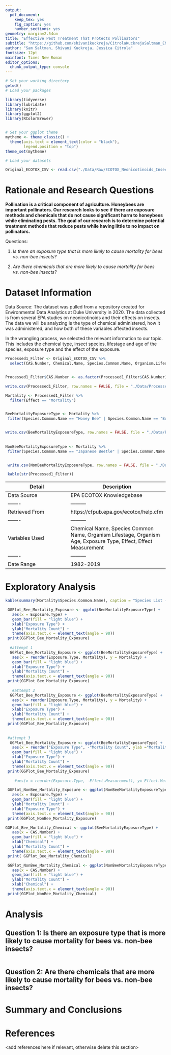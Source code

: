 ```yaml
---
output: 
  pdf_document:
    keep_tex: yes
    fig_caption: yes
    number_sections: yes
geometry: margin=2.54cm
title: "Effective Pest Treatment That Protects Pollinators"
subtitle: "https://github.com/shivanikuckreja/CitrolaKuckrejaSaltman_ENV872_EDA_FinalProject/tree/main/Project"
author: "Sam Saltman, Shivani Kuckreja, Jessica Citrola"
fontsize: 12pt
mainfont: Times New Roman
editor_options: 
  chunk_output_type: console
---
```


\newpage
\tableofcontents 
\newpage
\listoftables 
\newpage
\listoffigures 
\newpage

```r
# Set your working directory
getwd()
# Load your packages

library(tidyverse)
library(lubridate)
library(knitr)
library(ggplot2)
library(RColorBrewer)


# Set your ggplot theme
mytheme <- theme_classic() +
  theme(axis.text = element_text(color = "black"), 
        legend.position = "top")
theme_set(mytheme)

# Load your datasets 

Original_ECOTOX_CSV <- read.csv("./Data/Raw/ECOTOX_Neonicotinoids_Insects_raw.csv", stringsAsFactors = TRUE)


```


# Rationale and Research Questions

**Pollination is a critical component of agriculture. Honeybees are important pollinators. Our research looks to see if there are exposure methods and chemicals that do not cause significant harm to honeybees while eliminating pests. The goal of our research is to determine potential treatment methods that reduce pests while having little to no impact on pollinators.**

Questions:

1.   _Is there an exposure type that is more likely to cause mortality for bees vs. non-bee insects?_

2.   _Are there chemicals that are more likely to cause mortality for bees vs. non-bee insects?_
  

\newpage

# Dataset Information

Data Source: The dataset was pulled from a repository created for Environmental Data Analytics at Duke University in 2020. The data collected is from several EPA studies on neonicotinoids and their effects on insects. The data we will be analyzing is the type of chemical administered, how it was administered, and how both of these variables affected insects. 

In the wrangling process, we selected the relevant information to our topic. This includes the chemical type, insect species, lifestage and age of the species, exposure type and the effect of the exposure.

```r
Processed1_Filter <- Original_ECOTOX_CSV %>%
  select(CAS.Number, Chemical.Name, Species.Common.Name, Organism.Lifestage, Organism.Age, Exposure.Type, Effect, Effect.Measurement) 


Processed1_Filter$CAS.Number <- as.factor(Processed1_Filter$CAS.Number)

write.csv(Processed1_Filter, row.names = FALSE, file = "./Data/Processed/ProcessedForColumns")

Mortality <- Processed1_Filter %>%
  filter(Effect == "Mortality")


BeeMortalityExposureType <- Mortality %>%
 filter(Species.Common.Name == "Honey Bee" | Species.Common.Name == "Buff Tailed Bumblebee" | Species.Common.Name == "Carniolan Honey Bee" | Species.Common.Name == "Bumble Bee" | Species.Common.Name == "Italian Honeybee" | Species.Common.Name == "European Dark Bee" | Species.Common.Name == "Bee Order"| Species.Common.Name == "Buff-tailed Bumblebee" | Species.Common.Name =="Stingless Bee" | Species.Common.Name == "Mason Bee")


write.csv(BeeMortalityExposureType, row.names = FALSE, file = "./Data/Processed/BeeMortality")
 
 
NonBeeMortalityExposureType <- Mortality %>%
 filter(Species.Common.Name == "Japanese Beetle" | Species.Common.Name == "Wireworm" | Species.Common.Name == "Asian Citrus Psyllid" | Species.Common.Name == "Parasitoid Wasp" | Species.Common.Name =="Snout Beetle Family, Weevil" | Species.Common.Name =="Sweetpotato Whitefly" | Species.Common.Name =="Predatory Mite" | Species.Common.Name =="Scarab Beetle" | Species.Common.Name =="Ground Beetle Family" | Species.Common.Name =="Chalcid Wasp" | Species.Common.Name =="Spider/Mite Class" | Species.Common.Name =="Ladybird Beetle" | Species.Common.Name =="Argentine Ant" | Species.Common.Name =="Horned Oak Gall Wasp" | Species.Common.Name =="Tooth-necked Fungus Beetle" | Species.Common.Name =="Calico Scale" | Species.Common.Name =="Minute Parasitic Wasps" | Species.Common.Name =="Silkworm" | Species.Common.Name =="Moth And Butterfly Order" | Species.Common.Name =="Hemlock Wooly Adelgid" | Species.Common.Name =="Western Flower Thrips" | Species.Common.Name =="House Fly" | Species.Common.Name =="Spined Soldier Bug" | Species.Common.Name =="Eulophid Wasp" | Species.Common.Name =="Yellow Fever Mosquito" | Species.Common.Name =="Eastern Subterranean Termite" | Species.Common.Name =="Pea Aphid" | Species.Common.Name =="Glasshouse Potato Wasp" | Species.Common.Name =="Two Spotted Lady Beetle" | Species.Common.Name =="(Other)" | Species.Common.Name =="Parasitic Wasp" | Species.Common.Name =="Asian Lady Beetle" | Species.Common.Name =="Parastic Wasp" | Species.Common.Name =="Erythrina Gall Wasp" | Species.Common.Name =="Sevenspotted Lady Beetle" | Species.Common.Name =="Aphid Family" | Species.Common.Name =="Braconid Wasp" | Species.Common.Name =="Ladybird Beetle Family" | Species.Common.Name =="Spring Tiphia" | Species.Common.Name =="Rove Beetle Family" | Species.Common.Name =="Convergent Lady Beetle" | Species.Common.Name =="Tobacco Flea Beetle" | Species.Common.Name =="Beetle" | Species.Common.Name =="Leaf Beetle Family" |Species.Common.Name =="Codling Moth" | Species.Common.Name =="Fairyfly Parasitoid" | Species.Common.Name =="Mirid Bug" | Species.Common.Name =="Vedalia Beetle" | Species.Common.Name =="Egg Parasitoid" | Species.Common.Name =="Oystershell Scale Parasitoid" | Species.Common.Name =="Mite" | Species.Common.Name =="Corn Earworm" |Species.Common.Name =="Ox Beetle" | Species.Common.Name =="Armoured Scale Family" | Species.Common.Name =="Monarch Butterfly" | Species.Common.Name =="Braconid Parasitoid" | Species.Common.Name =="Jassid" | Species.Common.Name =="Pond Wolf Spider" | Species.Common.Name =="Lacewing" | Species.Common.Name =="Ant Family" |Species.Common.Name =="Euonymus Scale" | Species.Common.Name =="Minute Pirate Bug" | Species.Common.Name =="Colorado Potato Beetle" | Species.Common.Name =="Beetle Order" | Species.Common.Name =="True Bug Order" | Species.Common.Name =="Cotton Aphid" | Species.Common.Name =="" | Species.Common.Name =="" |Species.Common.Name =="Thrip Order" | Species.Common.Name =="Cabbage Looper" | Species.Common.Name =="Parasitoid" | Species.Common.Name =="Tobacco Aphid" | Species.Common.Name =="Citrus Leafminer" | Species.Common.Name =="Mosquito" | Species.Common.Name =="Flatheaded Appletree Borer" | Species.Common.Name =="Potato Leafhopper" |Species.Common.Name =="Black-spotted Lady Beetle" | Species.Common.Name =="Lady Beetle" | Species.Common.Name =="Mulberry Pyralid" | Species.Common.Name =="Araneoid Spider Order" | Species.Common.Name =="Insect Class" | Species.Common.Name =="Hemlock Woolly Adelgid Lady Beetle" | Species.Common.Name =="Onion Thrip" | Species.Common.Name =="Green Peach Aphid" |Species.Common.Name =="Red Scale Parasite" | Species.Common.Name =="Diamondback Moth" | Species.Common.Name =="Predatory Bug" | Species.Common.Name =="Common Thrip" | Species.Common.Name =="Mite Order" | Species.Common.Name =="Spotless Ladybird Beetle" | Species.Common.Name =="Southern House Mosquito" | Species.Common.Name =="Apple Maggot")


 write.csv(NonBeeMortalityExposureType, row.names = FALSE, file = "./Data/Processed/NonBeeMortality")

 kable(str(Processed1_Filter))
```

Detail | Description
------- | ---------
Data Source | EPA ECOTOX Knowledgebase
------- | ---------
Retrieved From | https://cfpub.epa.gov/ecotox/help.cfm
------- | ---------
Variables Used |Chemical Name, Species Common Name, Organism Lifestage, Organism Age, Exposure Type, Effect, Effect Measurement
------- | ---------
Date Range | 1982-2019
\newpage

# Exploratory Analysis 

```r

kable(summary(Mortality$Species.Common.Name), caption = "Species List - Sample Number")
```



```r


 GGPlot_Bee_Mortality_Exposure <- ggplot(BeeMortalityExposureType) +
   aes(x = Exposure.Type) +
   geom_bar(fill = "light blue") +
   xlab("Exposure Type") +
   ylab("Mortality Count") +
   theme(axis.text.x = element_text(angle = 90))
 print(GGPlot_Bee_Mortality_Exposure)
 
  #attempt 1
  GGPlot_Bee_Mortality_Exposure <- ggplot(BeeMortalityExposureType) +
   aes(x = reorder(Exposure.Type, Mortality), y = Mortality) +
   geom_bar(fill = "light blue") +
   xlab("Exposure Type") +
   ylab("Mortality Count") +
   theme(axis.text.x = element_text(angle = 90))
 print(GGPlot_Bee_Mortality_Exposure)
 
   #attempt 2
  GGPlot_Bee_Mortality_Exposure <- ggplot(BeeMortalityExposureType) +
   aes(x = reorder(Exposure.Type, Mortality), y = Mortality) +
   geom_bar(fill = "light blue") +
   xlab("Exposure Type") +
   ylab("Mortality Count") +
   theme(axis.text.x = element_text(angle = 90))
 print(GGPlot_Bee_Mortality_Exposure)
 
 
 #attempt 3
  GGPlot_Bee_Mortality_Exposure <- ggplot(BeeMortalityExposureType) +
   aes(x = reorder("Exposure Type", -"Mortality Count", ylab ="Mortality Count")) +
   geom_bar(fill = "light blue") +
   xlab("Exposure Type") +
   ylab("Mortality Count") +
   theme(axis.text.x = element_text(angle = 90))
 print(GGPlot_Bee_Mortality_Exposure)
 
    #aes(x = reorder(Exposure.Type, -Effect.Measurement), y= Effect.Measurement) 
```

```r
 
 GGPlot_NonBee_Mortality_Exposure <- ggplot(NonBeeMortalityExposureType) +
   aes(x = Exposure.Type) +
   geom_bar(fill = "light blue") +
   ylab("Mortality Count") +
   xlab("Exposure Type") +
   theme(axis.text.x = element_text(angle = 90))
 print(GGPlot_NonBee_Mortality_Exposure)
```

```r
 
GGPlot_Bee_Mortality_Chemical <- ggplot(BeeMortalityExposureType) +
   aes(x = CAS.Number) +
   geom_bar(fill = "light blue") +
   xlab("Chemical") +
   ylab("Mortality Count") +
   theme(axis.text.x = element_text(angle = 90))
 print( GGPlot_Bee_Mortality_Chemical)
```


```r
 GGPlot_NonBee_Mortality_Chemical <- ggplot(NonBeeMortalityExposureType) +
   aes(x = CAS.Number) +
   geom_bar(fill = "light blue") +
   ylab("Mortality Count") +
   xlab("Chemical") +
   theme(axis.text.x = element_text(angle = 90))
 print(GGPlot_NonBee_Mortality_Chemical)
```

\newpage

# Analysis



## Question 1: Is there an exposure type that is more likely to cause mortality for bees vs. non-bee insects?

```r

```





## Question 2: Are there chemicals that are more likely to cause mortality for bees vs. non-bee insects?




\newpage

# Summary and Conclusions


\newpage

# References
<add references here if relevant, otherwise delete this section> 

